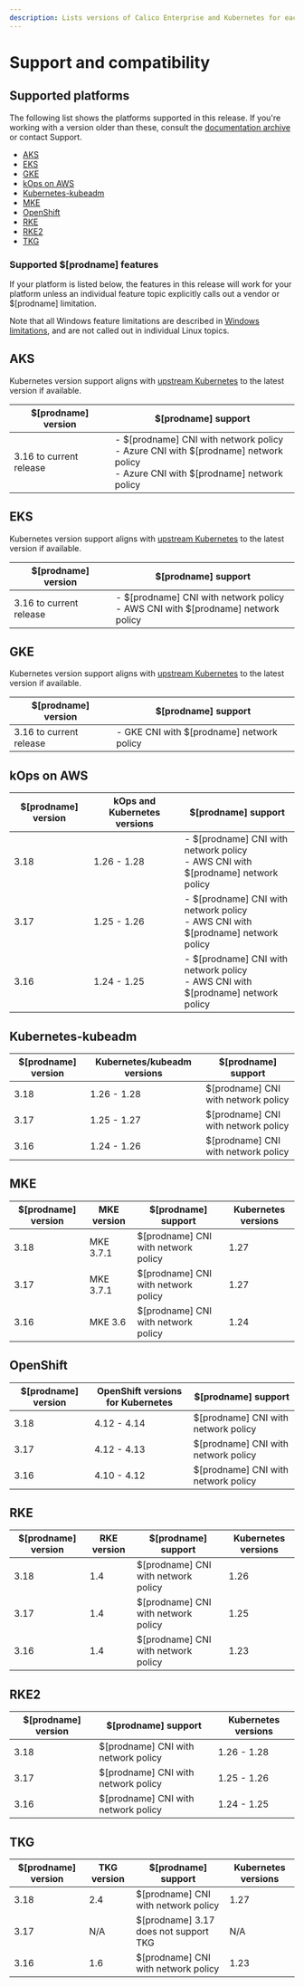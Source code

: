 ```yaml
---
description: Lists versions of Calico Enterprise and Kubernetes for each platform.
---
```


# Support and compatibility

## Supported platforms

The following list shows the platforms supported in this release.  If you're working with a version older than these, consult the [documentation archive](https://docs.tigera.io/archive) or contact Support.

- [AKS](#aks)
- [EKS](#eks)
- [GKE](#gke)
- [kOps on AWS](#kops-on-aws)
- [Kubernetes-kubeadm](#kubernetes-kubeadm)
- [MKE](#mke)
- [OpenShift](#openshift)
- [RKE](#rke)
- [RKE2](#rke2)
- [TKG](#tkg)

### Supported $[prodname] features

If your platform is listed below, the features in this release will work for your platform unless an individual feature topic explicitly calls out a vendor or $[prodname] limitation.

Note that all Windows feature limitations are described in [Windows limitations](install-on-clusters/windows-calico/limitations.mdx), and are not called out in individual Linux topics.

## AKS

Kubernetes version support aligns with [upstream Kubernetes](#kubernetes-kubeadm) to the latest version if available.

| $[prodname] version | $[prodname] support                                         |
| ---------------------------- | ------------------------------------------------------------ |
| 3.16 to current release  | - $[prodname] CNI with network policy<br />- Azure CNI with $[prodname] network policy <br />- Azure CNI with $[prodname] network policy|

## EKS

Kubernetes version support aligns with [upstream Kubernetes](#kubernetes-kubeadm) to the latest version if available.

| $[prodname] version   | $[prodname] support                                         |
| ---------------------- | ------------------------------------------------------------ |
| 3.16 to current release  | - $[prodname] CNI with network policy<br />- AWS CNI with $[prodname] network policy |

## GKE

Kubernetes version support aligns with [upstream Kubernetes](#kubernetes-kubeadm) to the latest version if available.

| $[prodname] version | $[prodname] support                       |
| -------------------- | ------------------------------------------ |
| 3.16 to current release                  | - GKE CNI with $[prodname] network policy |

## kOps on AWS

| $[prodname] version | kOps and Kubernetes versions | $[prodname] support                                         |
| -------------------- | ---------------------------- | ------------------------------------------------------------ |
| 3.18                 | 1.26 - 1.28                  | - $[prodname] CNI with network policy<br />- AWS CNI with $[prodname] network policy |
| 3.17                 | 1.25 - 1.26                  | - $[prodname] CNI with network policy<br />- AWS CNI with $[prodname] network policy |
| 3.16                 | 1.24 - 1.25                  | - $[prodname] CNI with network policy<br />- AWS CNI with $[prodname] network policy |

## Kubernetes-kubeadm

| $[prodname] version | Kubernetes/kubeadm versions | $[prodname] support                 |
| -------------------- | --------------------------- | ------------------------------------ |
| 3.18                 | 1.26 - 1.28                 | $[prodname] CNI with network policy |
| 3.17                 | 1.25 - 1.27                 | $[prodname] CNI with network policy |
| 3.16                 | 1.24 - 1.26                 | $[prodname] CNI with network policy |

## MKE

| $[prodname] version | MKE version                          | $[prodname] support                 | Kubernetes versions |
| -------------------- | ------------------------------------ | ------------------------------------ | ------------------- |
| 3.18                 | MKE 3.7.1                            | $[prodname] CNI with network policy | 1.27                |
| 3.17                 | MKE 3.7.1                            | $[prodname] CNI with network policy | 1.27                |
| 3.16                 | MKE 3.6                              | $[prodname] CNI with network policy | 1.24                |

## OpenShift

| $[prodname] version | OpenShift versions for Kubernetes | $[prodname] support                 |
| -------------------- | --------------------------------- | ------------------------------------ |
| 3.18                 | 4.12 - 4.14                       | $[prodname] CNI with network policy |
| 3.17                 | 4.12 - 4.13                       | $[prodname] CNI with network policy |
| 3.16                 | 4.10 - 4.12                       | $[prodname] CNI with network policy |

## RKE

| $[prodname] version | RKE version | $[prodname] support                 | Kubernetes versions |
| -------------------- | ----------- | ------------------------------------ | ------------------- |
| 3.18                 | 1.4         | $[prodname] CNI with network policy | 1.26                |
| 3.17                 | 1.4         | $[prodname] CNI with network policy | 1.25                |
| 3.16                 | 1.4         | $[prodname] CNI with network policy | 1.23                |

## RKE2

| $[prodname] version | $[prodname] support                 | Kubernetes versions |
| -------------------- | ------------------------------------ | ------------------- |
| 3.18                 | $[prodname] CNI with network policy | 1.26 - 1.28         |
| 3.17                 | $[prodname] CNI with network policy | 1.25 - 1.26         |
| 3.16                 | $[prodname] CNI with network policy | 1.24 - 1.25         |

## TKG

| $[prodname] version | TKG version | $[prodname] support                 | Kubernetes versions    |
| -------------------- | ----------- | ------------------------------------ | ---------------------- |
| 3.18                 | 2.4         | $[prodname] CNI with network policy | 1.27                   |
| 3.17                 | N/A        | $[prodname] 3.17 does not support TKG | N/A                   |
| 3.16                 | 1.6         | $[prodname] CNI with network policy | 1.23                   |

